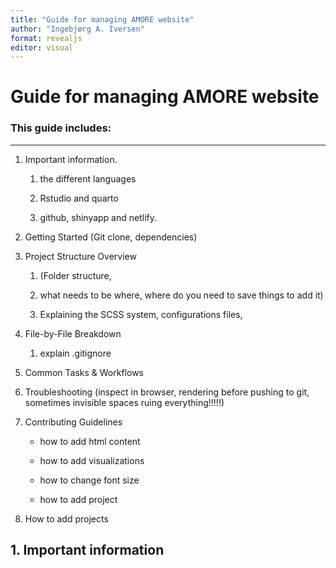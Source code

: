 ```yaml
---
title: "Guide for managing AMORE website"
author: "Ingebjørg A. Iversen"
format: revealjs
editor: visual
---
```


# Guide for managing AMORE website

### This guide includes:

------------------------------------------------------------------------

1.  Important information.

    1.  the different languages

    2.  Rstudio and quarto

    3.  github, shinyapp and netlify.

2.  Getting Started (Git clone, dependencies)

3.  Project Structure Overview

    1.  (Folder structure,

    2.  what needs to be where, where do you need to save things to add it)

    3.  Explaining the SCSS system, configurations files,

4.  File-by-File Breakdown

    1.  explain .gitignore

5.  Common Tasks & Workflows

6.  Troubleshooting (inspect in browser, rendering before pushing to git, sometimes invisible spaces ruing everything!!!!!)

7.  Contributing Guidelines

    -   how to add html content

    -   how to add visualizations

    -   how to change font size

    -   how to add project

8.  How to add projects

## 1. Important information
